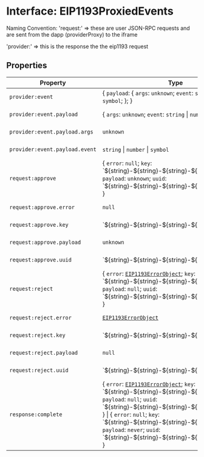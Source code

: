# Interface: EIP1193ProxiedEvents

Naming Convention:
'request:' => these are user JSON-RPC requests and are sent from the dapp (providerProxy) to the iframe

'provider:' => this is the response the the eip1193 request

## Properties

| Property                       | Type                                                                                                                                                                                                                                                                                                                                                                                                                            | Defined in                                   |
| ------------------------------ | ------------------------------------------------------------------------------------------------------------------------------------------------------------------------------------------------------------------------------------------------------------------------------------------------------------------------------------------------------------------------------------------------------------------------------- | -------------------------------------------- |
| `provider:event`               | \{ `payload`: \{ `args`: `unknown`; `event`: `string` \| `number` \| `symbol`; }; }                                                                                                                                                                                                                                                                                                                                             | packages/sdk-vanillajs/dist/index.es.d.ts:87 |
| `provider:event.payload`       | \{ `args`: `unknown`; `event`: `string` \| `number` \| `symbol`; }                                                                                                                                                                                                                                                                                                                                                              | packages/sdk-vanillajs/dist/index.es.d.ts:88 |
| `provider:event.payload.args`  | `unknown`                                                                                                                                                                                                                                                                                                                                                                                                                       | packages/sdk-vanillajs/dist/index.es.d.ts:90 |
| `provider:event.payload.event` | `string` \| `number` \| `symbol`                                                                                                                                                                                                                                                                                                                                                                                                | packages/sdk-vanillajs/dist/index.es.d.ts:89 |
| `request:approve`              | \{ `error`: `null`; `key`: \`$\{string}-$\{string}-$\{string}-$\{string}-$\{string}\`; `payload`: `unknown`; `uuid`: \`$\{string}-$\{string}-$\{string}-$\{string}-$\{string}\`; }                                                                                                                                                                                                                                              | packages/sdk-vanillajs/dist/index.es.d.ts:64 |
| `request:approve.error`        | `null`                                                                                                                                                                                                                                                                                                                                                                                                                          | packages/sdk-vanillajs/dist/index.es.d.ts:67 |
| `request:approve.key`          | \`$\{string}-$\{string}-$\{string}-$\{string}-$\{string}\`                                                                                                                                                                                                                                                                                                                                                                      | packages/sdk-vanillajs/dist/index.es.d.ts:65 |
| `request:approve.payload`      | `unknown`                                                                                                                                                                                                                                                                                                                                                                                                                       | packages/sdk-vanillajs/dist/index.es.d.ts:68 |
| `request:approve.uuid`         | \`$\{string}-$\{string}-$\{string}-$\{string}-$\{string}\`                                                                                                                                                                                                                                                                                                                                                                      | packages/sdk-vanillajs/dist/index.es.d.ts:66 |
| `request:reject`               | \{ `error`: [`EIP1193ErrorObject`](/react/api/type-aliases/EIP1193ErrorObject); `key`: \`$\{string}-$\{string}-$\{string}-$\{string}-$\{string}\`; `payload`: `null`; `uuid`: \`$\{string}-$\{string}-$\{string}-$\{string}-$\{string}\`; }                                                                                                                                                                                     | packages/sdk-vanillajs/dist/index.es.d.ts:70 |
| `request:reject.error`         | [`EIP1193ErrorObject`](/react/api/type-aliases/EIP1193ErrorObject)                                                                                                                                                                                                                                                                                                                                                              | packages/sdk-vanillajs/dist/index.es.d.ts:73 |
| `request:reject.key`           | \`$\{string}-$\{string}-$\{string}-$\{string}-$\{string}\`                                                                                                                                                                                                                                                                                                                                                                      | packages/sdk-vanillajs/dist/index.es.d.ts:71 |
| `request:reject.payload`       | `null`                                                                                                                                                                                                                                                                                                                                                                                                                          | packages/sdk-vanillajs/dist/index.es.d.ts:74 |
| `request:reject.uuid`          | \`$\{string}-$\{string}-$\{string}-$\{string}-$\{string}\`                                                                                                                                                                                                                                                                                                                                                                      | packages/sdk-vanillajs/dist/index.es.d.ts:72 |
| `response:complete`            | \{ `error`: [`EIP1193ErrorObject`](/react/api/type-aliases/EIP1193ErrorObject); `key`: \`$\{string}-$\{string}-$\{string}-$\{string}-$\{string}\`; `payload`: `null`; `uuid`: \`$\{string}-$\{string}-$\{string}-$\{string}-$\{string}\`; } \| \{ `error`: `null`; `key`: \`$\{string}-$\{string}-$\{string}-$\{string}-$\{string}\`; `payload`: `never`; `uuid`: \`$\{string}-$\{string}-$\{string}-$\{string}-$\{string}\`; } | packages/sdk-vanillajs/dist/index.es.d.ts:76 |
